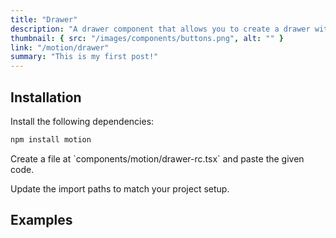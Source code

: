 ```yaml
---
title: "Drawer"
description: "A drawer component that allows you to create a drawer with drag and drop functionality."
thumbnail: { src: "/images/components/buttons.png", alt: "" }
link: "/motion/drawer"
summary: "This is my first post!"
---
```


<ComponentPreview name="drawer-rc-demo" />

## Installation

<Steps>
<Step>
Install the following dependencies:
</Step>

```bash
npm install motion
```

<Step>
Create a file at `components/motion/drawer-rc.tsx` and paste the given code.
</Step>

<CollapsibleSource name="drawer-rc" />

<Step>Update the import paths to match your project setup.</Step>

</Steps>

## Examples
